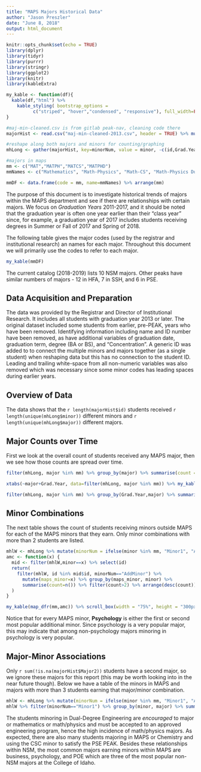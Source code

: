 ```yaml
---
title: "MAPS Majors Historical Data"
author: "Jason Preszler"
date: "June 8, 2018"
output: html_document
---
```


```r
knitr::opts_chunk$set(echo = TRUE)
library(dplyr)
library(tidyr)
library(purrr)
library(stringr)
library(ggplot2)
library(knitr)
library(kableExtra)

my_kable <- function(df){
  kable(df,"html") %>% 
    kable_styling( bootstrap_options = 
          c("striped", "hover","condensed", "responsive"), full_width=FALSE) 
}

#maj-min-cleaned.csv is from gitlab peak-nav, cleaning code there
majorHist <- read.csv("maj-min-cleaned-2013.csv", header = TRUE) %>% mutate(id = 1:length(Grad.Year))

#reshape along both majors and minors for counting/graphing 
mhLong <- gather(majorHist, key=minorNum, value = minor, -c(id,Grad.Year, Major1,Major2,Major3)) %>% filter(!is.na(minor)) %>% gather(key=majorNum, value=major, -c(id,Grad.Year,minorNum,minor)) %>% filter(!is.na(major))

#majors in maps
mm <- c("MAT","MATPH","MATCS","MATPHD")
mmNames <- c("Mathematics", "Math-Physics", "Math-CS", "Math-Physics Dual-Degree Engineering")

mmDF <- data.frame(code = mm, name=mmNames) %>% arrange(mm)
```

The purpose of this document is to investigate historical trends of majors within the MAPS department and see if there are relationships with certain majors. We focus on *Graduation Years* 2011-2017, and it should be noted that the graduation year is often one year earlier than their "class year" since, for example, a graduation year of 2017 includes students receiving degrees in Summer or Fall of 2017 and Spring of 2018. 

The following table gives the major codes (used by the registrar and institutional research) an names for each major. Throughout this document we will primarily use the codes to refer to each major.

```r
my_kable(mmDF)
```

The current catalog (2018-2019) lists 10 NSM majors. Other peaks have similar numbers of majors - 12 in HFA, 7 in SSH, and 6 in PSE. 

## Data Acquisition and Preparation
The data was provided by the Registrar and Director of Institutional Research. It includes all students with graduation year 2013 or later. The original dataset included some students from earlier, pre-PEAK, years who have been removed. Identifying information including name and ID number have been removed, as have additional variables of graduation date, graduation term, degree (BA or BS), and "Concentration". A generic ID was added to to connect the multiple minors and majors together (as a single student) when reshaping data but this has no connection to the student ID. Leading and trailing white-space from all non-numeric variables was also removed which was necessary since some minor codes has leading spaces during earlier years.

## Overview of Data
The data shows that the `r length(majorHist$id)` students received `r length(unique(mhLong$minor))` different minors and `r length(unique(mhLong$major))` different majors. 

## Major Counts over Time
First we look at the overall count of students received any MAPS major, then we see how those counts are spread over time.

```r
filter(mhLong, major %in% mm) %>% group_by(major) %>% summarise(count = n()) %>% my_kable()

xtabs(~major+Grad.Year, data=filter(mhLong, major %in% mm)) %>% my_kable() 
```


```r
filter(mhLong, major %in% mm) %>% group_by(Grad.Year,major) %>% summarise(count = n()) %>% ggplot(aes(x=Grad.Year, y=count, col=major)) + scale_color_manual(values = c("#e41a1c","#377eb8","#4daf4a","#984ea3","#ff7f00","#ffff33","#a65628","#f781bf"))+ geom_line()+theme_bw()+ggtitle("MAPS Major Counts, Graduation Years 2013-2017")
```

## Minor Combinations
The next table shows the count of students receiving minors outside MAPS for each of the MAPS minors that they earn. Only minor combinations with more than 2 students are listed. 

```r
mhlW <- mhLong %>% mutate(minorNum = ifelse(minor %in% mm, "Minor1", "AddMinor")) %>% filter(majorNum=="Major1") #there are 2 students with 2 maps minors - need to deal with this, but double counting double majors has been removed
amc <- function(x) {
  mid <- filter(mhlW,minor==x) %>% select(id) 
  return(
    filter(mhlW, id %in% mid$id, minorNum=="AddMinor") %>%
      mutate(maps_minor=x) %>% group_by(maps_minor, minor) %>% 
      summarise(count=n()) %>% filter(count>2) %>% arrange(desc(count))
  )
}

my_kable(map_dfr(mm,amc)) %>% scroll_box(width = "75%", height = "300px")
```

Notice that for every MAPS minor, **Psychology** is either the first or second most popular additional minor. Since psychology is a very popular major, this may indicate that among non-psychology majors minoring in psychology is very popular.

## Major-Minor Associations
Only `r sum(!is.na(majorHist$Major2))` students have a second major, so we ignore these majors for this report (this may be worth looking into in the near future though). Below we have a table of the minors in MAPS and majors with more than 3 students earning that major/minor combination. 

```r
mhlW <- mhLong %>% mutate(minorNum = ifelse(minor %in% mm, "Minor1", "AddMinor")) %>% filter(majorNum=="Major1") 
mhlW %>% filter(minorNum=="Minor1") %>% group_by(minor, major) %>% summarise(count=n()) %>% arrange(desc(count)) %>% filter(count>3) %>% my_kable() 
```

The students minoring in Dual-Degree Engineering are *encouraged* to major or mathematics or math/physics and must be accepted to an approved engineering program, hence the high incidence of math/physics majors. As expected, there are also many students majoring in MAPS or Chemistry and using the CSC minor to satisfy the PSE PEAK. Besides these relationships within NSM, the most common majors earning minors within MAPS are business, psychology, and POE which are three of the most popular non-NSM majors at the College of Idaho.
